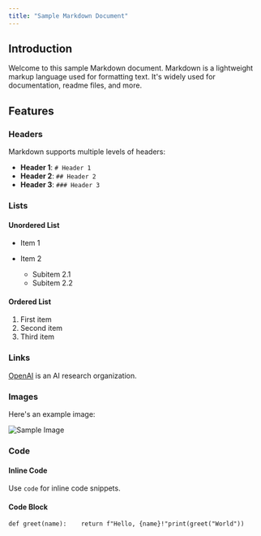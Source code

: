```yaml
---
title: "Sample Markdown Document"
---
```


## Introduction

Welcome to this sample Markdown document. Markdown is a lightweight markup language used for formatting text. It's widely used for documentation, readme files, and more.

## Features

### Headers

Markdown supports multiple levels of headers:

* **Header 1**: `# Header 1`
* **Header 2**: `## Header 2`
* **Header 3**: `### Header 3`

### Lists

#### Unordered List

* Item 1

* Item 2

  * Subitem 2.1
  * Subitem 2.2

#### Ordered List

1. First item
2. Second item
3. Third item

### Links

[OpenAI](https://www.openai.com) is an AI research organization.

### Images

Here's an example image:

![Sample Image](https://via.placeholder.com/150)

### Code

#### Inline Code

Use `code` for inline code snippets.

#### Code Block

```
def greet(name):    return f"Hello, {name}!"print(greet("World"))
```
